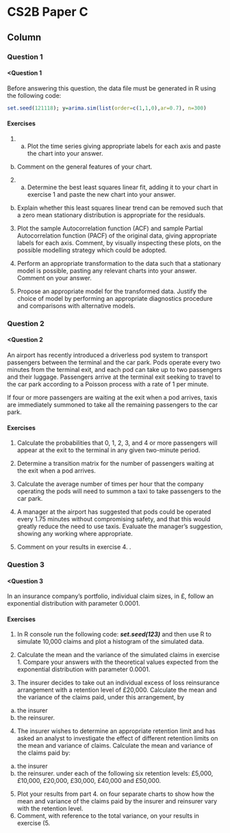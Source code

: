 CS2B Paper C {data-navmenu="R for Risk Modelling and Survival Analysis"}
==============================================================

Column {.tabset}
--------------------------------




### Question 1
<h4><Question 1</h4>
Before answering this question, the data file must be generated in R using the 
following code: 
```r
set.seed(121118); y=arima.sim(list(order=c(1,1,0),ar=0.7), n=300)
```

#### Exercises 
1.  (a) Plot the time series giving appropriate labels for each axis and paste 
the chart into your answer. 
(b) Comment on the general features of your chart. 

2.   (a) Determine the best least squares linear fit, adding it to your chart in exercise  1  and paste the new chart into your answer. 
(b) Explain whether this least squares linear trend can be removed such that a zero mean stationary distribution is appropriate for the residuals.
<p>
3.  Plot the sample Autocorrelation function (ACF) and sample Partial Autocorrelation function (PACF) of the original data, giving 
appropriate labels for each axis. Comment, by visually inspecting these plots, on the possible modelling 
strategy which could be adopted. 
<p>
4.  Perform an appropriate transformation to the data such that a stationary 
model is possible, pasting any relevant charts into your answer. Comment on your answer.
<p>
5.  Propose an appropriate model for the transformed data. Justify the choice of model by performing an appropriate 
diagnostics procedure and comparisons with alternative models. 

### Question 2
<h4><Question 2</h4>
An airport has recently introduced a driverless pod system to transport passengers 
between the terminal and the car park. Pods operate every two minutes from the terminal exit, and each pod can take up to two passengers and their luggage. 
Passengers arrive at the terminal exit seeking to travel to the car park according to a 
Poisson process with a rate of 1 per minute.
<p>
If four or more passengers are waiting at the exit when a pod arrives, taxis are 
immediately summoned to take all the remaining passengers to the car park.

#### Exercises
1.  Calculate the probabilities that 0, 1, 2, 3, and 4 or more passengers will appear 
at the exit to the terminal in any given two-minute period. 

2.   Determine a transition matrix for the number of passengers waiting at the exit when a pod arrives. 

3.    Calculate the average number of times per hour that the company operating the pods will need to summon a taxi to take passengers to the car park. 


4.  A manager at the airport has suggested that pods could be operated every 1.75 minutes without compromising safety, and that this would greatly reduce the 
need to use taxis. Evaluate the manager’s suggestion, showing any working where appropriate.

5.  Comment on your results in exercise  4. . 

### Question 3
<h4><Question 3</h4>
In an insurance company’s portfolio, individual claim sizes, in £, follow an 
exponential distribution with parameter 0.0001.

#### Exercises
1.  In R console run the following code: ***set.seed(123)*** and then use R to simulate 10,000 claims and plot a histogram of the simulated data. 

2.  Calculate the mean and the variance of the simulated claims in exercise 1. Compare your answers with the theoretical values 
expected from the exponential distribution with parameter 0.0001.

3.  The insurer decides to take out an individual excess of loss reinsurance arrangement 
with a retention level of £20,000. Calculate the mean and the variance of the claims paid, under this arrangement, by
a. the insurer
b. the reinsurer.

<p>
4. The insurer wishes to determine an appropriate retention limit and has asked an 
analyst to investigate the effect of different retention limits on the mean and variance 
of claims. Calculate the mean and variance of the claims paid by:
a. the insurer
b. the reinsurer.
under each of the following six retention levels:
£5,000, £10,000, £20,000, £30,000, £40,000 and £50,000.  
5.  Plot your results from part 4.  on four separate charts to show how the mean 
and variance of the claims paid by the insurer and reinsurer vary with the 
retention level. 
6.   Comment, with reference to the total variance, on your results in exercise  (5. 

